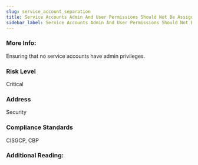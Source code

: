 ```yaml
---
slug: service_account_separation
title: Service Accounts Admin And User Permissions Should Not Be Assigned At The Same Time
sidebar_label: Service Accounts Admin And User Permissions Should Not Be Assigned At The Same Time
---
```


### More Info:

Ensuring that no service accounts have admin privileges.

### Risk Level

Critical

### Address

Security

### Compliance Standards

CISGCP, CBP

### Additional Reading:


